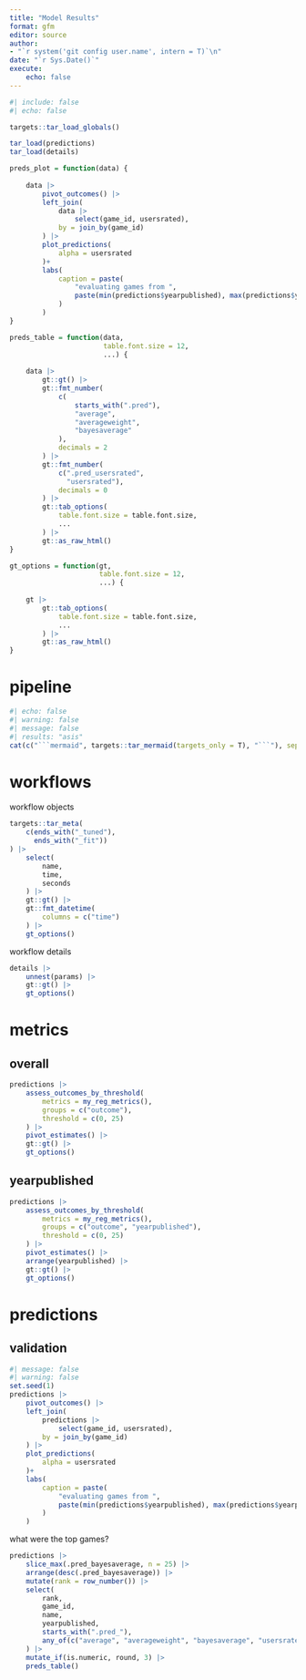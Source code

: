 ```yaml
---
title: "Model Results"
format: gfm
editor: source
author: 
- "`r system('git config user.name', intern = T)`\n"
date: "`r Sys.Date()`"
execute:
    echo: false
---
```


```r
#| include: false
#| echo: false

targets::tar_load_globals()

tar_load(predictions)
tar_load(details)

preds_plot = function(data) {
    
    data |>
        pivot_outcomes() |>
        left_join(
            data |>
                select(game_id, usersrated),
            by = join_by(game_id)
        ) |>
        plot_predictions(
            alpha = usersrated
        )+
        labs(
            caption = paste(
                "evaluating games from ",
                paste(min(predictions$yearpublished), max(predictions$yearpublished), sep =)
            )
        )
}

preds_table = function(data,
                       table.font.size = 12,
                       ...) {
    
    data |>
        gt::gt() |>
        gt::fmt_number(
            c(
                starts_with(".pred"),
                "average",
                "averageweight",
                "bayesaverage"
            ),
            decimals = 2
        ) |>
        gt::fmt_number(
            c(".pred_usersrated",
              "usersrated"),
            decimals = 0
        ) |>
        gt::tab_options(
            table.font.size = table.font.size,
            ...
        ) |>
        gt::as_raw_html()
}

gt_options = function(gt,
                      table.font.size = 12,
                      ...) {
    
    gt |>
        gt::tab_options(
            table.font.size = table.font.size,
            ...
        ) |>
        gt::as_raw_html()
}

```

# pipeline

```r
#| echo: false
#| warning: false
#| message: false
#| results: "asis"
cat(c("```mermaid", targets::tar_mermaid(targets_only = T), "```"), sep = "\n")
```

# workflows

workflow objects

```r

targets::tar_meta(
    c(ends_with("_tuned"),
      ends_with("_fit"))
) |>
    select(
        name,
        time,
        seconds
    ) |>
    gt::gt() |>
    gt::fmt_datetime(
        columns = c("time")
    ) |>
    gt_options()

```

workflow details

```r

details |>
    unnest(params) |>
    gt::gt() |>
    gt_options()

```

# metrics

## overall

```r

predictions |>
    assess_outcomes_by_threshold(
        metrics = my_reg_metrics(),
        groups = c("outcome"),
        threshold = c(0, 25)
    ) |>
    pivot_estimates() |>
    gt::gt() |>
    gt_options()

```

## yearpublished

```r

predictions |>
    assess_outcomes_by_threshold(
        metrics = my_reg_metrics(),
        groups = c("outcome", "yearpublished"),
        threshold = c(0, 25)
    ) |>
    pivot_estimates() |>
    arrange(yearpublished) |>
    gt::gt() |>
    gt_options()

```


# predictions

## validation

```r
#| message: false
#| warning: false
set.seed(1)
predictions |>
    pivot_outcomes() |>
    left_join(
        predictions |>
            select(game_id, usersrated),
        by = join_by(game_id)
    ) |>
    plot_predictions(
        alpha = usersrated
    )+
    labs(
        caption = paste(
            "evaluating games from ",
            paste(min(predictions$yearpublished), max(predictions$yearpublished), sep =)
        )
    )

```

what were the top games?

```r

predictions |>
    slice_max(.pred_bayesaverage, n = 25) |>
    arrange(desc(.pred_bayesaverage)) |>
    mutate(rank = row_number()) |>
    select(
        rank,
        game_id,
        name,
        yearpublished,
        starts_with(".pred_"),
        any_of(c("average", "averageweight", "bayesaverage", "usersrated"))
    ) |>
    mutate_if(is.numeric, round, 3) |>
    preds_table()

```



